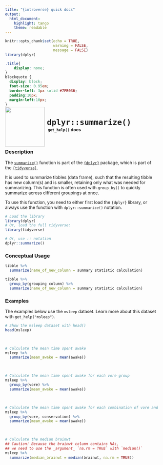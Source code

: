 ```yaml
---
title: "{introverse} quick docs"
output: 
  html_document:
    highlight: tango
    theme: readable
---
```



```r
knitr::opts_chunk$set(echo = TRUE, 
                      warning = FALSE, 
                      message = FALSE)
library(dplyr)
```

```css
.title{
    display: none;
}
blockquote {
  display: block;
  font-size: 0.95em;
  border-left: 3px solid #7FB036;
  padding:10px;
  margin-left:10px;
}
```

<div>
<br>
 <img src = "logo.png" style = "float:left;height:130px;margin-top:-30px;">
 <span style = "font-weight:bold;font-size:30px;"> 
  &nbsp;<code>dplyr::summarize()</code>
 </span>
 <br>
 <b>&nbsp;&nbsp;&nbsp;<code>get_help()</code> docs</b>
</div>
<br>

### Description

The [`summarize()`](https://dplyr.tidyverse.org/reference/summarize.html) function is part of the [`{dplyr}`](https://dplyr.tidyverse.org/) package, which is part of the [`{tidyverse}`](https://www.tidyverse.org/).

It is used to summarize tibbles (data frame), such that the resulting tibble has new column(s) and is smaller, retaining only what was needed for summarizing. This function is often used with `group_by()` to quickly summarize across different groupings at once.


<!-- Add the following if the topic is a function that does NOT come with base R, and uncomment/fill in the subsequent multiline HTML comment: -->
To use this function, you need to either first load the `{dplyr}` library, or always use the function with `dplyr::summarize()` notation.

```r
# Load the library
library(dplyr)
# Or, load the full tidyverse:
library(tidyverse)

# Or, use :: notation
dplyr::summarize()
```


### Conceptual Usage 

```r
tibble %>% 
  summarize(name_of_new_column = summary statistic calculation)

tibble %>% 
  group_by(grouping column) %>% 
  summarize(name_of_new_column = summary statistic calculation)
```

### Examples

The examples below use the `msleep` dataset. Learn more about this dataset with `get_help("msleep")`.

```r
# Show the msleep dataset with head()
head(msleep)
```

<br>
```r
# Calculate the mean time spent awake
msleep %>% 
  summarize(mean_awake = mean(awake))
```

<br>  <!-- Do not delete the <br>, and make sure to keep the previous and following lines blank. -->


```r
# Calculate the mean time spent awake for each vore group
msleep %>% 
  group_by(vore) %>%
  summarize(mean_awake = mean(awake))
```

<br> 

```r
# Calculate the mean time spent awake for each combination of vore and conservation groups
msleep %>% 
  group_by(vore, conservation) %>%
  summarize(mean_awake = mean(awake))
```

<br> 


```r
# Calculate the median brainwt
## Caution! Because the brainwt column contains NAs, 
## we need to use the _argument_ `na.rm = TRUE` with `median()`
msleep %>% 
  summarize(median_brainwt = median(brainwt, na.rm = TRUE))
```
